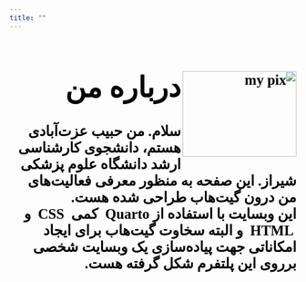 ```yaml
---
title: ""
---
```






<div dir = "rtl", style = "color: black; font-size: 25px; font-family: Yas;">
<b>



<img src="./images/profile_1.jpg" align = "right" alt="my pix" width="200" height="150">

<h1>
درباره من
</h1>


<b>
سلام. من حبیب عزت‌آبادی هستم، دانشجوی کارشناسی ارشد دانشگاه علوم پزشکی شیراز. 
این صفحه به منظور معرفی فعالیت‌های من درون گیت‌هاب طراحی شده هست. 
<br>
این وبسایت با استفاده از <bdi> Quarto</bdi>&nbsp;  کمی <bdi> CSS </bdi>&nbsp;  و  <bdi> HTML </bdi>&nbsp;   و البته سخاوت گیت‌هاب برای ایجاد امکاناتی جهت پیاده‌سازی یک وبسایت شخصی بر‌روی این پلتفرم شکل گرفته هست. 

 </b> <br><br>


</div>


